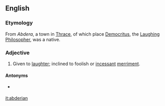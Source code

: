==English==

===Etymology===
From ''Abdera'', a town in [[Thrace]], of which place [[Democritus]], the [[laughing|Laughing]] [[philosopher|Philosopher]], was a native.

===Adjective===
{{en-adj}}

# Given to [[laughter]]; inclined to foolish or [[incessant]] [[merriment]].

====Antonyms====
* {{sense|given to laughter}} {{l|en|agelastic}}

[[it:abderian]]
